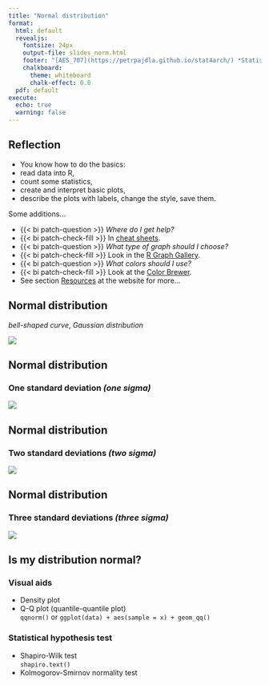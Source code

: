 ```yaml
---
title: "Normal distribution"
format:
  html: default
  revealjs:
    fontsize: 24px
    output-file: slides_norm.html
    footer: "[AES_707](https://petrpajdla.github.io/stat4arch/) *Statistics seminar for archaeologists* | [Normal distribution](./norm.html)"
    chalkboard:
      theme: whiteboard
      chalk-effect: 0.0
  pdf: default
execute:
  echo: true
  warning: false
---
```


## Reflection {background-color="#FAF1A4"}

::: {.incremental}
- You know how to do the basics:
- read data into R,
- count some statistics,
- create and interpret basic plots,
- describe the plots with labels, change the style, save them.
:::

::: {.fragment}
Some additions...

::: {.incremental}
- {{< bi patch-question >}} *Where do I get help?*
- {{< bi patch-check-fill >}} In [cheat sheets](https://posit.co/resources/cheatsheets/).
- {{< bi patch-question >}} *What type of graph should I choose?*
- {{< bi patch-check-fill >}} Look in the [R Graph Gallery](https://r-graph-gallery.com/index.html).
- {{< bi patch-question >}} *What colors should I use?*
- {{< bi patch-check-fill >}} Look at the [Color Brewer](https://colorbrewer2.org).
- See section [Resources](../../resources.qmd) at the website for more...
:::
:::

## Normal distribution

*bell-shaped curve*, *Gaussian distribution*

![](./figs/normal_distribution.png)

## Normal distribution

### One standard deviation *(one sigma)*

![](./figs/sigma1.png)

## Normal distribution {auto-animate=true}

### Two standard deviations *(two sigma)*

![](./figs/sigma2.png)

## Normal distribution {auto-animate=true}

### Three standard deviations *(three sigma)*

![](./figs/sigma3.png)

## Is my distribution normal?

::: {.fragment}
### Visual aids

::: {.incremental}
- Density plot
- Q-Q plot (quantile-quantile plot)  
  `qqnorm()` or `ggplot(data) + aes(sample = x) + geom_qq()`
:::
:::

::: {.fragment}
### Statistical hypothesis test

::: {.incremental}
- Shapiro-Wilk test  
  `shapiro.text()`
- Kolmogorov-Smirnov normality test
:::
:::
